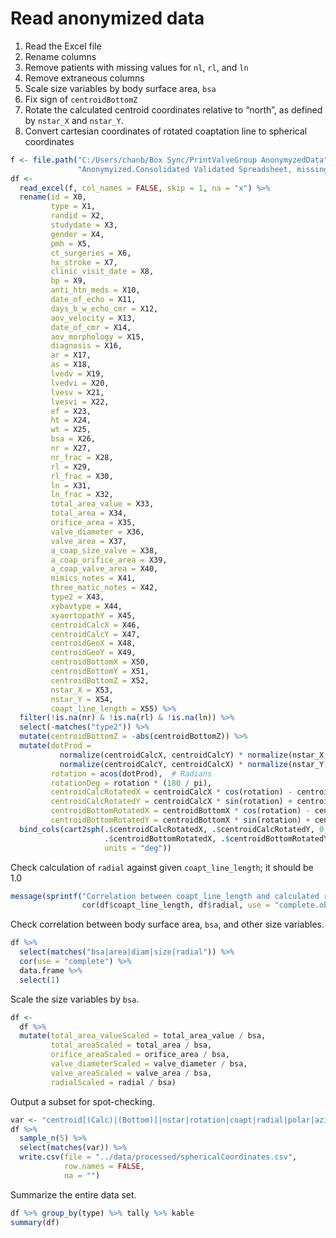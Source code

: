 # Read anonymized data

1. Read the Excel file
1. Rename columns
1. Remove patients with missing values for `nl`, `rl`, and `ln`
1. Remove extraneous columns
1. Scale size variables by body surface area, `bsa`
1. Fix sign of `centroidBottomZ`
1. Rotate the calculated centroid coordinates relative to "north", as defined by `nstar_X` and `nstar_Y`.
1. Convert cartesian coordinates of rotated coaptation line to spherical coordinates

```r
f <- file.path("C:/Users/chanb/Box Sync/PrintValveGroup AnonymyzedData",
               "Anonymyized.Consolidated Validated Spreadsheet, missing some BSAs.xlsx")
df <-
  read_excel(f, col_names = FALSE, skip = 1, na = "x") %>% 
  rename(id = X0,
         type = X1,
         randid = X2,
         studydate = X3,
         gender = X4,
         pmh = X5,
         ct_surgeries = X6,
         hx_stroke = X7,
         clinic_visit_date = X8,
         bp = X9,
         anti_htn_meds = X10,
         date_of_echo = X11,
         days_b_w_echo_cmr = X12,
         aov_velocity = X13,
         date_of_cmr = X14,
         aov_morphology = X15,
         diagnosis = X16,
         ar = X17,
         as = X18,
         lvedv = X19,
         lvedvi = X20,
         lvesv = X21,
         lvesvi = X22,
         ef = X23,
         ht = X24,
         wt = X25,
         bsa = X26,
         nr = X27,
         nr_frac = X28,
         rl = X29,
         rl_frac = X30,
         ln = X31,
         ln_frac = X32,
         total_area_value = X33,
         total_area = X34,
         orifice_area = X35,
         valve_diameter = X36,
         valve_area = X37,
         a_coap_size_valve = X38,
         a_coap_orifice_area = X39,
         a_coap_valve_area = X40,
         mimics_notes = X41,
         three_matic_notes = X42,
         type2 = X43,
         xybavtype = X44,
         xyaortopathY = X45,
         centroidCalcX = X46,
         centroidCalcY = X47,
         centroidGeoX = X48,
         centroidGeoY = X49,
         centroidBottomX = X50,
         centroidBottomY = X51,
         centroidBottomZ = X52,
         nstar_X = X53,
         nstar_Y = X54,
         coapt_line_length = X55) %>% 
  filter(!is.na(nr) & !is.na(rl) & !is.na(ln)) %>% 
  select(-matches("type2")) %>%
  mutate(centroidBottomZ = -abs(centroidBottomZ)) %>%
  mutate(dotProd =
           normalize(centroidCalcX, centroidCalcY) * normalize(nstar_X, nstar_Y) +
           normalize(centroidCalcY, centroidCalcX) * normalize(nstar_Y, nstar_X),
         rotation = acos(dotProd),  # Radians
         rotationDeg = rotation * (180 / pi),
         centroidCalcRotatedX = centroidCalcX * cos(rotation) - centroidCalcY * sin(rotation),
         centroidCalcRotatedY = centroidCalcX * sin(rotation) + centroidCalcY * cos(rotation),
         centroidBottomRotatedX = centroidBottomX * cos(rotation) - centroidBottomY * sin(rotation),
         centroidBottomRotatedY = centroidBottomX * sin(rotation) + centroidBottomY * cos(rotation)) %>% 
  bind_cols(cart2sph(.$centroidCalcRotatedX, .$centroidCalcRotatedY, 0,
                     .$centroidBottomRotatedX, .$centroidBottomRotatedY, .$centroidBottomZ,
                     units = "deg"))
```

Check calculation of `radial` against given `coapt_line_length`; it should be 1.0

```r
message(sprintf("Correlation between coapt_line_length and calculated radial is: %.05f",
                cor(df$coapt_line_length, df$radial, use = "complete.obs")))
```

Check correlation between body surface area, `bsa`, and other size variables.

```r
df %>% 
  select(matches("bsa|area|diam|size|radial")) %>% 
  cor(use = "complete") %>% 
  data.frame %>%
  select(1)
```

Scale the size variables by `bsa`.

```r
df <- 
  df %>%
  mutate(total_area_valueScaled = total_area_value / bsa,
         total_areaScaled = total_area / bsa,
         orifice_areaScaled = orifice_area / bsa,
         valve_diameterScaled = valve_diameter / bsa,
         valve_areaScaled = valve_area / bsa,
         radialScaled = radial / bsa)
```

Output a subset for spot-checking.

```r
var <- "centroid[(Calc)|(Bottom)]|nstar|rotation|coapt|radial|polar|azimuthal"
df %>%
  sample_n(5) %>%
  select(matches(var)) %>% 
  write.csv(file = "../data/processed/sphericalCoordinates.csv",
            row.names = FALSE,
            na = "")
```

Summarize the entire data set.

```r
df %>% group_by(type) %>% tally %>% kable
summary(df)
```
